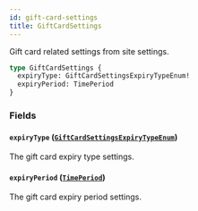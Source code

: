 ```yaml
---
id: gift-card-settings
title: GiftCardSettings
---
```



Gift card related settings from site settings.

```graphql
type GiftCardSettings {
  expiryType: GiftCardSettingsExpiryTypeEnum!
  expiryPeriod: TimePeriod
}
```


### Fields

#### `expiryType` ([`GiftCardSettingsExpiryTypeEnum`](../../../developer/api-reference/enums/gift-card-settings-expiry-type-enum))

The gift card expiry type settings.


#### `expiryPeriod` ([`TimePeriod`](../../../developer/api-reference/objects/time-period))

The gift card expiry period settings.




